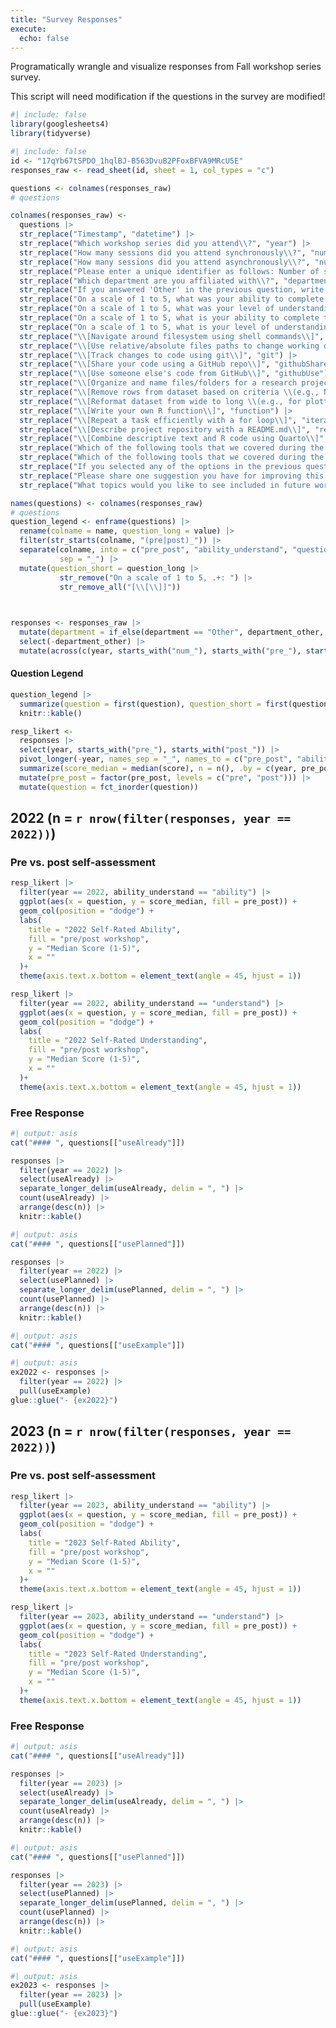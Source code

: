 ```yaml
---
title: "Survey Responses"
execute: 
  echo: false
---
```


Programatically wrangle and visualize responses from Fall workshop series survey.

::: callout-warning
This script will need modification if the questions in the survey are modified!
:::

```r
#| include: false
library(googlesheets4)
library(tidyverse)
```

```r
#| include: false
id <- "17qYb67tSPDO_1hqlBJ-B563DvuB2PFoxBFVA9MRcU5E"
responses_raw <- read_sheet(id, sheet = 1, col_types = "c")
```

```r
questions <- colnames(responses_raw)
# questions

colnames(responses_raw) <-
  questions |> 
  str_replace("Timestamp", "datetime") |> 
  str_replace("Which workshop series did you attend\\?", "year") |> 
  str_replace("How many sessions did you attend synchronously\\?", "num_sync") |> 
  str_replace("How many sessions did you attend asynchronously\\?", "num_async") |> 
  str_replace("Please enter a unique identifier as follows: Number of siblings \\(as numeric\\) \\+ First two letters of the city you were born in \\(lowercase\\) \\+ First three letters of your current street \\(lowercase\\)\\.", "id") |> 
  str_replace("Which department are you affiliated with\\?", "department") |> 
  str_replace("If you answered 'Other' in the previous question, write your department name below\\.", "department_other") |> 
  str_replace("On a scale of 1 to 5, what was your ability to complete the following tasks prior to the workshop: ", "pre_ability_") |> 
  str_replace("On a scale of 1 to 5, what was your level of understanding while completing the following tasks prior to the workshop \\(if you could not do the task at all, select option 1\\): ", "pre_understand_") |> 
  str_replace("On a scale of 1 to 5, what is your ability to complete the following tasks now: ", "post_ability_") |> 
  str_replace("On a scale of 1 to 5, what is your level of understanding about these tasks now \\(if you can not do the task at all, select option 1\\): ", "post_understand_") |> 
  str_replace("\\[Navigate around filesystem using shell commands\\]", "shell") |> 
  str_replace("\\[Use relative/absolute files paths to change working directory\\]", "paths") |> 
  str_replace("\\[Track changes to code using git\\]", "git") |> 
  str_replace("\\[Share your code using a GitHub repo\\]", "githubShare") |> 
  str_replace("\\[Use someone else's code from GitHub\\]", "githubUse") |> 
  str_replace("\\[Organize and name files/folders for a research project\\]", "compendium") |> 
  str_replace("\\[Remove rows from dataset based on criteria \\(e.g., NAs\\)\\]", "filter") |> 
  str_replace("\\[Reformat dataset from wide to long \\(e.g., for plotting\\)\\]", "pivot") |> 
  str_replace("\\[Write your own R function\\]", "function") |> 
  str_replace("\\[Repeat a task efficiently with a for loop\\]", "iterate") |> 
  str_replace("\\[Describe project repository with a README.md\\]", "readme") |> 
  str_replace("\\[Combine descriptive text and R code using Quarto\\]", "quarto") |> 
  str_replace("Which of the following tools that we covered during the workshop have you already incorporated into your research that you were not using prior to the workshop\\?", "useAlready") |> 
  str_replace("Which of the following tools that we covered during the workshop do you plan to incorporate into your research within six months after the last workshop session\\?", "usePlanned") |> 
  str_replace("If you selected any of the options in the previous question, please give one concrete example of how you will implement one of these tools in your research\\.", "useExample") |> 
  str_replace("Please share one suggestion you have for improving this workshop series\\.", "suggestion") |> 
  str_replace("What topics would you like to see included in future workshops\\?", "futureTopics")

names(questions) <- colnames(responses_raw)
# questions
question_legend <- enframe(questions) |> 
  rename(colname = name, question_long = value) |> 
  filter(str_starts(colname, "(pre|post)_")) |> 
  separate(colname, into = c("pre_post", "ability_understand", "question"),
           sep = "_") |> 
  mutate(question_short = question_long |> 
           str_remove("On a scale of 1 to 5, .+: ") |> 
           str_remove_all("[\\[\\]]"))

  
```

```r
responses <- responses_raw |> 
  mutate(department = if_else(department == "Other", department_other, department)) |> 
  select(-department_other) |> 
  mutate(across(c(year, starts_with("num_"), starts_with("pre_"), starts_with("post_")), parse_number))
```

#### Question Legend

```r
question_legend |> 
  summarize(question = first(question), question_short = first(question_short), .by = question) |> 
  knitr::kable()
```

```r
resp_likert <- 
  responses |> 
  select(year, starts_with("pre_"), starts_with("post_")) |> 
  pivot_longer(-year, names_sep = "_", names_to = c("pre_post", "ability_understand", "question"), values_to = "score") |> 
  summarize(score_median = median(score), n = n(), .by = c(year, pre_post, ability_understand, question)) |> 
  mutate(pre_post = factor(pre_post, levels = c("pre", "post"))) |> 
  mutate(question = fct_inorder(question))

```

## 2022 (n = `r nrow(filter(responses, year == 2022))`)

### Pre vs. post self-assessment

```r
resp_likert |> 
  filter(year == 2022, ability_understand == "ability") |>  
  ggplot(aes(x = question, y = score_median, fill = pre_post)) +
  geom_col(position = "dodge") +
  labs(
    title = "2022 Self-Rated Ability",
    fill = "pre/post workshop",
    y = "Median Score (1-5)",
    x = ""
  )+
  theme(axis.text.x.bottom = element_text(angle = 45, hjust = 1))

```

```r
resp_likert |> 
  filter(year == 2022, ability_understand == "understand") |>  
  ggplot(aes(x = question, y = score_median, fill = pre_post)) +
  geom_col(position = "dodge") +
  labs(
    title = "2022 Self-Rated Understanding",
    fill = "pre/post workshop",
    y = "Median Score (1-5)",
    x = ""
  )+
  theme(axis.text.x.bottom = element_text(angle = 45, hjust = 1))
```

### Free Response

```r
#| output: asis
cat("#### ", questions[["useAlready"]])
```

```r
responses |> 
  filter(year == 2022) |> 
  select(useAlready) |> 
  separate_longer_delim(useAlready, delim = ", ") |> 
  count(useAlready) |> 
  arrange(desc(n)) |> 
  knitr::kable()
```

```r
#| output: asis
cat("#### ", questions[["usePlanned"]])
```

```r
responses |> 
  filter(year == 2022) |> 
  select(usePlanned) |> 
  separate_longer_delim(usePlanned, delim = ", ") |> 
  count(usePlanned) |> 
  arrange(desc(n)) |> 
  knitr::kable()
```

```r
#| output: asis
cat("#### ", questions[["useExample"]])
```

```r
#| output: asis
ex2022 <- responses |> 
  filter(year == 2022) |> 
  pull(useExample)
glue::glue("- {ex2022}")
```

## 2023 (n = `r nrow(filter(responses, year == 2022))`)

### Pre vs. post self-assessment

```r
resp_likert |> 
  filter(year == 2023, ability_understand == "ability") |>  
  ggplot(aes(x = question, y = score_median, fill = pre_post)) +
  geom_col(position = "dodge") +
  labs(
    title = "2023 Self-Rated Ability",
    fill = "pre/post workshop",
    y = "Median Score (1-5)",
    x = ""
  )+
  theme(axis.text.x.bottom = element_text(angle = 45, hjust = 1))

```

```r
resp_likert |> 
  filter(year == 2023, ability_understand == "understand") |>  
  ggplot(aes(x = question, y = score_median, fill = pre_post)) +
  geom_col(position = "dodge") +
  labs(
    title = "2023 Self-Rated Understanding",
    fill = "pre/post workshop",
    y = "Median Score (1-5)",
    x = ""
  )+
  theme(axis.text.x.bottom = element_text(angle = 45, hjust = 1))
```

### Free Response

```r
#| output: asis
cat("#### ", questions[["useAlready"]])
```

```r
responses |> 
  filter(year == 2023) |> 
  select(useAlready) |> 
  separate_longer_delim(useAlready, delim = ", ") |> 
  count(useAlready) |> 
  arrange(desc(n)) |> 
  knitr::kable()
```

```r
#| output: asis
cat("#### ", questions[["usePlanned"]])
```

```r
responses |> 
  filter(year == 2023) |> 
  select(usePlanned) |> 
  separate_longer_delim(usePlanned, delim = ", ") |> 
  count(usePlanned) |> 
  arrange(desc(n)) |> 
  knitr::kable()
```

```r
#| output: asis
cat("#### ", questions[["useExample"]])
```

```r
#| output: asis
ex2023 <- responses |> 
  filter(year == 2023) |> 
  pull(useExample)
glue::glue("- {ex2023}")
```
